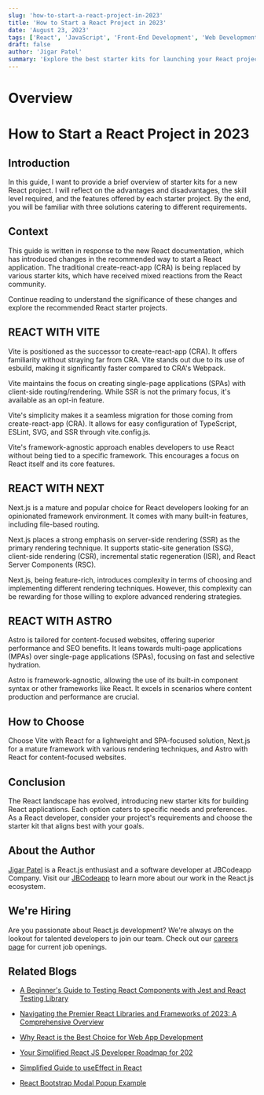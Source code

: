```yaml
---
slug: 'how-to-start-a-react-project-in-2023'
title: 'How to Start a React Project in 2023'
date: 'August 23, 2023'
tags: ['React', 'JavaScript', 'Front-End Development', 'Web Development']
draft: false
author: 'Jigar Patel'
summary: 'Explore the best starter kits for launching your React project in 2023. Learn about the advantages, skill levels required, and features offered by each kit. Stay up to date with the latest tools and frameworks in the React ecosystem.'
---
```


# Overview

<TOCInline toc={props.toc} exclude="Overview" toHeading={2} defaultimage="" />

# How to Start a React Project in 2023

## Introduction

In this guide, I want to provide a brief overview of starter kits for a new React project. I will reflect on the advantages and disadvantages, the skill level required, and the features offered by each starter project. By the end, you will be familiar with three solutions catering to different requirements.

## Context

This guide is written in response to the new React documentation, which has introduced changes in the recommended way to start a React application. The traditional create-react-app (CRA) is being replaced by various starter kits, which have received mixed reactions from the React community.

Continue reading to understand the significance of these changes and explore the recommended React starter projects.

## REACT WITH VITE

Vite is positioned as the successor to create-react-app (CRA). It offers familiarity without straying far from CRA. Vite stands out due to its use of esbuild, making it significantly faster compared to CRA's Webpack.

Vite maintains the focus on creating single-page applications (SPAs) with client-side routing/rendering. While SSR is not the primary focus, it's available as an opt-in feature.

Vite's simplicity makes it a seamless migration for those coming from create-react-app (CRA). It allows for easy configuration of TypeScript, ESLint, SVG, and SSR through vite.config.js.

Vite's framework-agnostic approach enables developers to use React without being tied to a specific framework. This encourages a focus on React itself and its core features.

## REACT WITH NEXT

Next.js is a mature and popular choice for React developers looking for an opinionated framework environment. It comes with many built-in features, including file-based routing.

Next.js places a strong emphasis on server-side rendering (SSR) as the primary rendering technique. It supports static-site generation (SSG), client-side rendering (CSR), incremental static regeneration (ISR), and React Server Components (RSC).

Next.js, being feature-rich, introduces complexity in terms of choosing and implementing different rendering techniques. However, this complexity can be rewarding for those willing to explore advanced rendering strategies.

## REACT WITH ASTRO

Astro is tailored for content-focused websites, offering superior performance and SEO benefits. It leans towards multi-page applications (MPAs) over single-page applications (SPAs), focusing on fast and selective hydration.

Astro is framework-agnostic, allowing the use of its built-in component syntax or other frameworks like React. It excels in scenarios where content production and performance are crucial.

## How to Choose

Choose Vite with React for a lightweight and SPA-focused solution, Next.js for a mature framework with various rendering techniques, and Astro with React for content-focused websites.

## Conclusion

The React landscape has evolved, introducing new starter kits for building React applications. Each option caters to specific needs and preferences. As a React developer, consider your project's requirements and choose the starter kit that aligns best with your goals.

## About the Author

[Jigar Patel](https://expertlaravel.com) is a React.js enthusiast and a software developer at JBCodeapp Company. Visit our [JBCodeapp](https://jbcodeapp.com) to learn more about our work in the React.js ecosystem.

## We're Hiring

Are you passionate about React.js development? We're always on the lookout for talented developers to join our team. Check out our [careers page](https://jbcodeapp.com) for current job openings.

## Related Blogs

- [A Beginner's Guide to Testing React Components with Jest and React Testing Library](testing-react-components-jest-react-testing-library)

- [Navigating the Premier React Libraries and Frameworks of 2023: A Comprehensive Overview](top-react-libraries-frameworks-2023-guide)

- [Why React is the Best Choice for Web App Development](why-react-ultimate-web-app-development-choice)

- [Your Simplified React JS Developer Roadmap for 202](your-simplified-react-js-developer-roadmap-for-2023)

- [Simplified Guide to useEffect in React](simplified-guide-to-useeffect-in-react)

- [React Bootstrap Modal Popup Example](react-bootstrap-modal-example)
